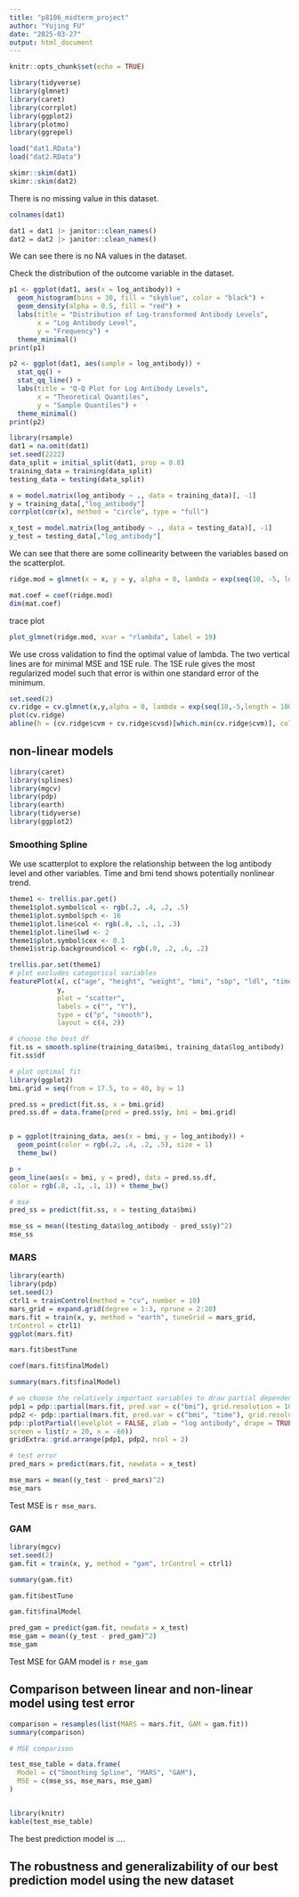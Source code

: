 ```yaml
---
title: "p8106_midterm_project"
author: "Yujing FU"
date: "2025-03-27"
output: html_document
---
```


```r
knitr::opts_chunk$set(echo = TRUE)
```

```r
library(tidyverse)
library(glmnet)
library(caret)
library(corrplot)
library(ggplot2)
library(plotmo)
library(ggrepel)
```

```r
load("dat1.RData")
load("dat2.RData")
```


```r
skimr::skim(dat1)
skimr::skim(dat2)
```
There is no missing value in this dataset. 

```r
colnames(dat1)
```

```r
dat1 = dat1 |> janitor::clean_names()
dat2 = dat2 |> janitor::clean_names()
```
We can see there is no NA values in the dataset. 

Check the distribution of the outcome variable in the dataset. 
```r
p1 <- ggplot(dat1, aes(x = log_antibody)) +
  geom_histogram(bins = 30, fill = "skyblue", color = "black") +
  geom_density(alpha = 0.5, fill = "red") +
  labs(title = "Distribution of Log-transformed Antibody Levels",
       x = "Log Antibody Level",
       y = "Frequency") +
  theme_minimal()
print(p1)
```
```r
p2 <- ggplot(dat1, aes(sample = log_antibody)) +
  stat_qq() +
  stat_qq_line() +
  labs(title = "Q-Q Plot for Log Antibody Levels",
       x = "Theoretical Quantiles",
       y = "Sample Quantiles") +
  theme_minimal()
print(p2)
```


```r
library(rsample)
dat1 = na.omit(dat1)
set.seed(2222)
data_split = initial_split(dat1, prop = 0.8)
training_data = training(data_split)
testing_data = testing(data_split)
```

```r
x = model.matrix(log_antibody ~ ., data = training_data)[, -1]
y = training_data[,"log_antibody"]
corrplot(cor(x), method = "circle", type = "full")

x_test = model.matrix(log_antibody ~ ., data = testing_data)[, -1]
y_test = testing_data[,"log_antibody"]
```
We can see that there are some collinearity between the variables based on the scatterplot. 

```r
ridge.mod = glmnet(x = x, y = y, alpha = 0, lambda = exp(seq(10, -5, length = 100)))
```

```r
mat.coef = coef(ridge.mod)
dim(mat.coef)
```

trace plot
```r
plot_glmnet(ridge.mod, xvar = "rlambda", label = 19)
```
We use cross validation to find the optimal value of lambda. The two vertical lines are for minimal MSE and 1SE rule. The 1SE rule gives the most regularized model such that error is within one standard error of the minimum.
```r
set.seed(2)
cv.ridge = cv.glmnet(x,y,alpha = 0, lambda = exp(seq(10,-5,length = 100)))
plot(cv.ridge)
abline(h = (cv.ridge$cvm + cv.ridge$cvsd)[which.min(cv.ridge$cvm)], col = 4, lwd = 2)
```



## non-linear models
```r
library(caret)
library(splines)
library(mgcv)
library(pdp)
library(earth)
library(tidyverse)
library(ggplot2)
```
### Smoothing Spline
We use scatterplot to explore the relationship between the log antibody level and other variables. Time and bmi tend shows potentially nonlinear trend.
```r
theme1 <- trellis.par.get()
theme1$plot.symbol$col <- rgb(.2, .4, .2, .5)
theme1$plot.symbol$pch <- 16
theme1$plot.line$col <- rgb(.8, .1, .1, .3)
theme1$plot.line$lwd <- 2
theme1$plot.symbol$cex <- 0.1                     
theme1$strip.background$col <- rgb(.0, .2, .6, .2)

trellis.par.set(theme1)
# plot excludes categorical variables
featurePlot(x[, c("age", "height", "weight", "bmi", "sbp", "ldl", "time")], 
            y, 
            plot = "scatter", 
            labels = c("", "Y"), 
            type = c("p", "smooth"), 
            layout = c(4, 2))
```


```r
# choose the best df
fit.ss = smooth.spline(training_data$bmi, training_data$log_antibody)
fit.ss$df
```
```r
# plot optimal fit
library(ggplot2)
bmi.grid = seq(from = 17.5, to = 40, by = 1)

pred.ss = predict(fit.ss, x = bmi.grid)
pred.ss.df = data.frame(pred = pred.ss$y, bmi = bmi.grid)


p = ggplot(training_data, aes(x = bmi, y = log_antibody)) +
  geom_point(color = rgb(.2, .4, .2, .5), size = 1) 
  theme_bw()

p +
geom_line(aes(x = bmi, y = pred), data = pred.ss.df,
color = rgb(.8, .1, .1, 1)) + theme_bw()

```
```r
# mse
pred_ss = predict(fit.ss, x = testing_data$bmi)

mse_ss = mean((testing_data$log_antibody - pred_ss$y)^2)
mse_ss
```


### MARS
```r
library(earth)
library(pdp)
set.seed(2)
ctrl1 = trainControl(method = "cv", number = 10)
mars_grid = expand.grid(degree = 1:3, nprune = 2:20)
mars.fit = train(x, y, method = "earth", tuneGrid = mars_grid,
trControl = ctrl1)
ggplot(mars.fit)

```
```r
mars.fit$bestTune
```

```r
coef(mars.fit$finalModel)
```

```r
summary(mars.fit$finalModel)
```
```r
# we choose the relatively important variables to draw partial dependence plot
pdp1 = pdp::partial(mars.fit, pred.var = c("bmi"), grid.resolution = 10) |> autoplot()
pdp2 <- pdp::partial(mars.fit, pred.var = c("bmi", "time"), grid.resolution = 10) |>
pdp::plotPartial(levelplot = FALSE, zlab = "log antibody", drape = TRUE,
screen = list(z = 20, x = -60))
gridExtra::grid.arrange(pdp1, pdp2, ncol = 2)

```
```r
# test error
pred_mars = predict(mars.fit, newdata = x_test)

mse_mars = mean((y_test - pred_mars)^2)
mse_mars
```
Test MSE is `r mse_mars`.


### GAM

```r
library(mgcv)
set.seed(2)
gam.fit = train(x, y, method = "gam", trControl = ctrl1)

summary(gam.fit)
```
```r
gam.fit$bestTune
```
```r
gam.fit$finalModel
```


```r
pred_gam = predict(gam.fit, newdata = x_test)
mse_gam = mean((y_test - pred_gam)^2)
mse_gam
```

Test MSE for GAM model is `r mse_gam` 

## Comparison between linear and non-linear model using test error
```r
comparison = resamples(list(MARS = mars.fit, GAM = gam.fit))
summary(comparison)
```


```r
# MSE comparison

test_mse_table = data.frame(
  Model = c("Smoothing Spline", "MARS", "GAM"),
  MSE = c(mse_ss, mse_mars, mse_gam)
)


library(knitr)
kable(test_mse_table)

```


The best prediction model is ....

## The robustness and generalizability of our best prediction model using the new dataset

```r

```

